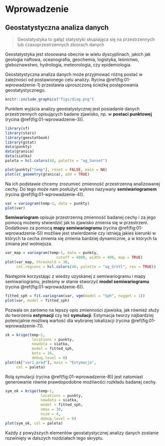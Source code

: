 
# Wprowadzenie

## Geostatystyczna analiza danych

> Geostatystyka to gałąź statystyki skupiająca się na przestrzennych lub czasoprzestrzennych zbiorach danych

Geostatystyka jest stosowana obecnie w wielu dyscyplinach, jakich jak geologia naftowa, oceanografia, geochemia, logistyka, leśnictwo, gleboznawstwo, hydrologia, meteorologia, czy epidemiologia.
<!--refs-->

Geostatystyczna analiza danych może przyjmować różną postać w zależności od postawionego celu analizy.
Rycina \@ref(fig:01-wprowadzenie-1) przestawia uproszczoną ścieżkę postępowania geostatystycznego.

```r
knitr::include_graphics("figs/diag.png")
```

Punktem wyjścia analizy geostatystycznej jest posiadanie danych przestrzennych opisujących badane zjawisko, np. w **postaci punktowej** (rycina \@ref(fig:01-wprowadzenie-3)).

```r
library(sf)
library(stars)
library(geostatbook)
library(gstat)
data(punkty)
data(granica)
data(siatka)
paleta = hcl.colors(40, palette = "ag_Sunset")
```

```r
plot(punkty["temp"], reset = FALSE, main = NA)
plot(st_geometry(granica), add = TRUE)
```

Na ich podstawie chcemy zrozumieć zmienność przestrzenną analizowanej cechy.
Do tego może nam posłużyć wykres nazywany **semiwariogramem** (rycina \@ref(fig:01-wprowadzenie-4)).

```r
var = variogram(temp~1, data = punkty)
plot(var)
```

**Semiwariogram** opisuje przestrzenną zmienność badanej cechy i za jego pomocą możemy stwierdzić jak to zjawisko zmienia się w przestrzeni.
Dodatkowo za pomocą **mapy semiwariogramu** (rycina \@ref(fig:01-wprowadzenie-5)) możliwe jest stwierdzenie czy istnieją jakieś kierunki w których ta cecha zmienia się zmienia bardziej dynamicznie, a w których ta zmiana jest wolniejsza.

```r
var_map = variogram(temp~1, data = punkty, 
                       cutoff = 4000, width = 400, map = TRUE)
plot(var_map, threshold = 30,
     col.regions = hcl.colors(40, palette = "ag_GrnYl", rev = TRUE)) 
```

Następnie korzystając z wiedzy uzyskanej z semiwariogramu i mapy semiwariogramu, jesteśmy w stanie stworzyć **model semiwariogramu** (rycina \@ref(fig:01-wprowadzenie-6)).

```r
fitted_sph = fit.variogram(var, vgm(model = "Sph", nugget = 1))
plot(var, model = fitted_sph)
```

Pozwala on zarówno na lepszy opis zmienności zjawiska, jak również służy do tworzenia **estymacji** czy też **symulacji**.
Estymacja tworzy najbardziej potencjalnie możliwą wartość dla wybranej lokalizacji (rycina \@ref(fig:01-wprowadzenie-7)).

```r
sk = krige(temp~1, 
            locations = punkty,
            newdata = siatka,
            model = fitted_sph,
            beta = 16, 
            debug.level = 0)
plot(sk["var1.pred"], main = "Estymacja",
     col = paleta)
```

Rolą symulacji (rycina \@ref(fig:01-wprowadzenie-8)) jest natomiast generowanie równie prawdopodobne możliwości rozkładu badanej cechy.

```r
sym_ok = krige(temp~1, 
                locations = punkty,
                newdata = siatka, 
                model = fitted_sph,
                nmax = 30, 
                nsim = 4, 
                debug.level = 0)
plot(sym_ok, col = paleta)
```

Każdy z powyższych elementów geostatystycznej analizy danych zostanie rozwinięty w dalszych rozdziałach tego skryptu.

<!-- po co to - prosta analiza bez kodu -->
<!-- http://dmowska-zajecia.home.amu.edu.pl/data/uploads/geostatystyka/materialy/1_wprowadzenie.html -->
